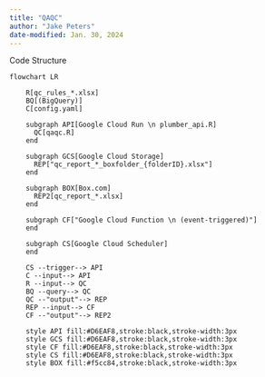 ```yaml
---
title: "QAQC"
author: "Jake Peters"
date-modified: Jan. 30, 2024
---
```


Code Structure

```mermaid
flowchart LR

    R[qc_rules_*.xlsx]
    BQ[(BigQuery)]
    C[config.yaml]
    
    subgraph API[Google Cloud Run \n plumber_api.R]
      QC[qaqc.R]
    end
    
    subgraph GCS[Google Cloud Storage]
      REP["qc_report_*_boxfolder_{folderID}.xlsx"]
    end
    
    subgraph BOX[Box.com]
      REP2[qc_report_*.xlsx]
    end
    
    subgraph CF["Google Cloud Function \n (event-triggered)"]
    end
    
    subgraph CS[Google Cloud Scheduler]
    end
    
    CS --trigger--> API
    C --input--> API
    R --input--> QC
    BQ --query--> QC
    QC --"output"--> REP
    REP --input--> CF
    CF --"output"--> REP2
    
    style API fill:#D6EAF8,stroke:black,stroke-width:3px
    style GCS fill:#D6EAF8,stroke:black,stroke-width:3px
    style CF fill:#D6EAF8,stroke:black,stroke-width:3px
    style CS fill:#D6EAF8,stroke:black,stroke-width:3px
    style BOX fill:#f5cc84,stroke:black,stroke-width:3px 
    

```
